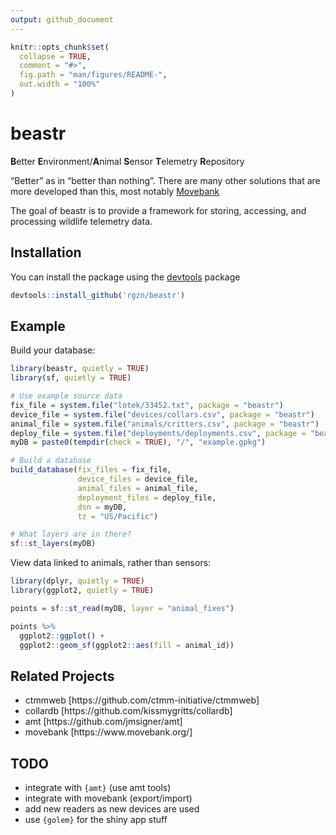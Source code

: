 ```yaml
---
output: github_document
---
```


<!-- README.md is generated from README.Rmd. Please edit that file -->

```r
knitr::opts_chunk$set(
  collapse = TRUE,
  comment = "#>",
  fig.path = "man/figures/README-",
  out.width = "100%"
)
```

# beastr

<!-- badges: start -->
<!-- badges: end -->

**B**etter **E**nvironment/**A**nimal **S**ensor **T**elemetry **R**epository

"Better" as in "better than nothing". There are many other solutions that are more
developed than this, most notably [Movebank](https://www.movebank.org/)

The goal of beastr is to provide a framework for storing, accessing, and processing
wildlife telemetry data. 

## Installation

You can install the package using the [devtools](https://devtools.r-lib.org/) package

```r
devtools::install_github('rgzn/beastr')
```

## Example

Build your database:

```r
library(beastr, quietly = TRUE)
library(sf, quietly = TRUE)

# Use example source data
fix_file = system.file("lotek/33452.txt", package = "beastr")
device_file = system.file("devices/collars.csv", package = "beastr")
animal_file = system.file("animals/critters.csv", package = "beastr")
deploy_file = system.file("deployments/deployments.csv", package = "beastr")
myDB = paste0(tempdir(check = TRUE), "/", "example.gpkg")

# Build a database
build_database(fix_files = fix_file,
               device_files = device_file,
               animal_files = animal_file,
               deployment_files = deploy_file,
               dsn = myDB,
               tz = "US/Pacific")

# What layers are in there?
sf::st_layers(myDB)
```

View data linked to animals, rather than sensors:

```r
library(dplyr, quietly = TRUE)
library(ggplot2, quietly = TRUE)

points = sf::st_read(myDB, layer = "animal_fixes")

points %>% 
  ggplot2::ggplot() + 
  ggplot2::geom_sf(ggplot2::aes(fill = animal_id))

```

## Related Projects

  - ctmmweb [https://github.com/ctmm-initiative/ctmmweb]
  - collardb [https://github.com/kissmygritts/collardb]
  - amt [https://github.com/jmsigner/amt]
  - movebank [https://www.movebank.org/]
  
##  TODO
  - integrate with `{amt}` (use amt tools)
  - integrate with movebank (export/import)
  - add new readers as new devices are used
  - use `{golem}` for the shiny app stuff
